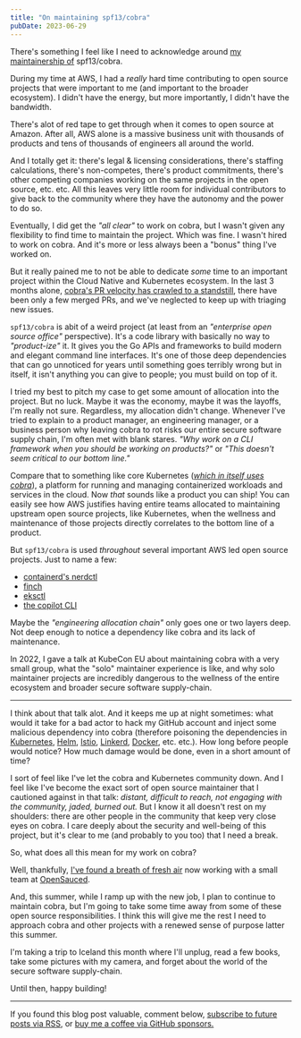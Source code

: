 ```yaml
---
title: "On maintaining spf13/cobra"
pubDate: 2023-06-29
---
```



There's something I feel like I need to acknowledge
around [my maintainership of](https://github.com/spf13/cobra)
spf13/cobra.

During my time at AWS, I had a _really_ hard time contributing to open source
projects that were important to me (and important to the broader ecosystem).
I didn't have the energy, but more importantly, I didn't have the bandwidth.

There's alot of red tape to get through when it comes to open source at Amazon.
After all, AWS alone is a massive business unit with thousands of products
and tens of thousands of engineers all around the world.

And I totally get it: there's legal & licensing considerations,
there's staffing calculations, there's non-competes, there's product commitments, 
there's other competing companies working on the same projects in the open source, etc. etc.
All this leaves very little room for individual contributors to give back to the community
where they have the autonomy and the power to do so.

Eventually, I did get the _"all clear"_ to work on cobra, but I wasn't given any flexibility
to find time to maintain the project.
Which was fine. I wasn't hired to work on cobra. And it's more or less always been
a "bonus" thing I've worked on.

But it really pained me to not be able to dedicate _some_ time to an important project
within the Cloud Native and Kubernetes ecosystem.
In the last 3 months alone, [cobra's PR velocity has crawled to a standstill](https://insights.opensauced.pizza/pages/jpmcb/363/dashboard), 
there have been only a few merged PRs,
and we've neglected to keep up with triaging new issues.

`spf13/cobra` is abit of a weird project (at least from an _"enterprise open source office"_ perspective).
It's a code library with basically no way to _"product-ize"_ it.
It gives you the Go APIs and frameworks to build modern and elegant command line interfaces.
It's one of those deep dependencies that can go unnoticed for years until something goes terribly wrong
but in itself, it isn't anything you can give to people; you must build on top of it.

I tried my best to pitch my case to get some amount of allocation into the project.
But no luck. Maybe it was the economy, maybe it was the layoffs, I'm really not sure.
Regardless, my allocation didn't change.
Whenever I've tried to explain to a product manager, an engineering manager, or a business person
why leaving cobra to rot risks our entire secure software supply chain,
I'm often met with blank stares.
_"Why work on a CLI framework when you should be working on products?"_
or
_"This doesn't seem critical to our bottom line."_

Compare that to something like core Kubernetes ([_which in itself uses cobra_](https://github.com/kubernetes/kubernetes/blob/c78204dc06d5b0bc02fc2f6bb7dbf98552180d26/go.mod#L62)),
a platform for running and managing containerized workloads and services in the cloud.
Now _that_ sounds like a product you can ship!
You can easily see how AWS justifies having entire teams allocated to maintaining upstream open source projects, like Kubernetes,
when the wellness and maintenance of those projects directly correlates to the bottom line of a product.

But `spf13/cobra` is used _throughout_ several important AWS led open source projects.
Just to name a few:

- [containerd's nerdctl](https://github.com/containerd/nerdctl/blob/29fd529c8a684be58c67c052b4842221542212a7/go.mod#L48)
- [finch](https://github.com/runfinch/finch/blob/f7e091670fb2ac5377423e72f98aa8be33aa41c8/go.mod#L18)
- [eksctl](https://github.com/weaveworks/eksctl/blob/dce1ef8f39223db7ab45419eac0c9b1fdaea7a44/go.mod#L61)
- [the copilot CLI](https://github.com/aws/copilot-cli/blob/5b6f75d457bff8d13563fb6034c5d3b9ce157e39/go.mod#L22)

Maybe the _"engineering allocation chain"_ only goes one or two layers deep.
Not deep enough to notice a dependency like cobra and its lack of maintenance.

In 2022, I gave a talk at KubeCon EU about maintaining cobra with a very small group,
what the "solo" maintainer experience is like, and why solo maintainer projects are incredibly dangerous
to the wellness of the entire ecosystem and broader secure software supply-chain.

<Youtube videoId="YBsDnXXW_d8" />

---

I think about that talk alot.
And it keeps me up at night sometimes:
what would it take for a bad actor to hack my GitHub account and inject some
malicious dependency into cobra (therefore poisoning the dependencies in
[Kubernetes](https://johncodes.com/posts/2023/06-13-goodbye-aws/), 
[Helm](https://github.com/helm/helm/blob/03911aeab78290394e589cf7705d3fd542a236c9/go.mod#L32), 
[Istio](https://github.com/istio/istio/blob/36e6875994e53ddb28e86d6a5f13b56ca15a41d3/go.mod#L75),
[Linkerd](https://github.com/linkerd/linkerd2/blob/18755e45cc590c590eedcfa3d30ade09c8b8e7e1/go.mod#L35),
[Docker](https://github.com/docker/cli/blob/d2b376da9256df7d1d0c1fc310db621bd18dc21b/vendor.mod#L35), etc. etc.).
How long before people would notice?
How much damage would be done, even in a short amount of time?

I sort of feel like I've let the cobra and Kubernetes community down.
And I feel like I've become the exact sort of open source maintainer that I cautioned against in that talk:
_distant, difficult to reach, not engaging with the community, jaded, burned out._
But I know it all doesn't rest on my shoulders: there are other people
in the community that keep very close eyes on cobra.
I care deeply about the security and well-being of this project,
but it's clear to me (and probably to you too) that I need a break.

So, what does all this mean for my work on cobra?

Well, thankfully, [I've found a breath of fresh air](https://johncodes.com/posts/2023/06-13-goodbye-aws/)
now working with a small team at [OpenSauced](https://opensauced.pizza/).

And, this summer, while I ramp up with the new job,
I plan to continue to maintain cobra,
but I'm going to take some time away from some of these open source responsibilities.
I think this will give me the rest I need to approach cobra and other projects
with a renewed sense of purpose latter this summer.

I'm taking a trip to Iceland this month where I'll unplug,
read a few books, take some pictures with my camera,
and forget about the world of the secure software supply-chain.

Until then, happy building!

---

If you found this blog post valuable, comment below,
[subscribe to future posts via RSS](https://johncodes.com/index.xml),
or [buy me a coffee via GitHub sponsors.](https://github.com/sponsors/jpmcb)
